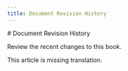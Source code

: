 ```yaml
---
title: Document Revision History
---
```



<Hero>
  # Document Revision History

  Review the recent changes to this book.
</Hero>

This article is missing translation.
